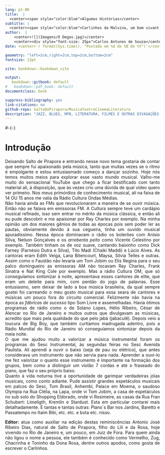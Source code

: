 ```yaml
---
lang: pt-BR
title:  |
  <center><span style="color:blue">Algumas Histórias</center> 
subtitle: |
  <center><span style="color:blue">Carlinhos da Malvina, um bom vivant na sua própria definição: música, teatro, cinema e literatura</center>
author:  |
    <center>![](Imagens/O Degas.jpg)</center>
    <center><div style="font-size: 25px">Carlos Antunes de Souza</center>
date: <center>`r format(Sys.time(), "Postado em %d de %B de %Y")`</center>

geometry: "left=2cm,right=2cm,top=2cm,bottom=2cm"
fontsize: 12pt

site: bookdown::bookdown_site

output: 
   bookdown::gitbook: default
#   bookdown::pdf_book: default
documentclass: book

suppress-bibliography: yes
link-citations: no
github-repo: SaltoDePirapora/MusicaTeatroCinemaLiteratura
description: "JAZZ, BLUES, MPB, LITERATURA, FILMES E OUTRAS DIVAGAÇÕES BY CARLINHOS DA MALVINA, UM BOM VIVANT NA SUA PRÓPRIA DEFINIÇÃO"
---
```


#-{-}

# Introdução {.unnumbered}

<div style="text-align: justify">

Deixando Salto de Pirapora e entrando nesse novo tema gostaria de contar que sempre fui apaixonado pela música, tanto que muitas vezes se o ritmo é empolgante e estou entusiasmado começo a dançar sozinho. Hoje nós temos muitos meios para explorar esse vasto mundo musical. Valho-me muito do sensacional YouTube que chego a ficar bestificado com tanto material ali, á disposição, que às vezes crio uma dúvida de qual vídeo quero ver primeiro. Nos meus primórdios de conhecimento musical, ali na faixa de 14 OU 15 anos me valia da Rádio Cultura Ondas Médias.\
Não havia ainda as FMs que revolucionaram a maneira de se ouvir música. Então não se falava em emissoras FM. A Cultura sempre teve um cardápio musical refinado, isso sem entrar no mérito da música clássica, e então ali eu pude descobrir e me apaixonar por Ray Charles por exemplo. Na minha opinião um dos maiores gênios de todas as épocas pois sem poder ler as pautas, obviamente devido à sua cegueira, tinha um ouvido musical apuradíssimo. Nessa época dominavam o rádio os bolerões com Anísio Silva, Nelson Gonçalves e os *arrebenta peito* como Vicente Celestino por exemplo. Também tinham os de voz suave, cantando baixinho como Dick Farney (Farnésio Dutra e Silva), Tito Madi (Chaiki Maddi) e Lúcio Alves. As cantoras eram Edith Veiga, Lana Bitencourt, Maysa, Silvia Telles e outras. Assim como o Faustão não levaria um Tom Jobim ou Elis Regina para o seu palco domingueiro as emissoras AM não tocavam Ray Charles, Frank Sinatra e Nat King Cole por exemplo. Mas a rádio Cultura OM, que só conseguíamos sintonizar à noite, apresentava esses cantores de elite, que eram um deleite para mim, com perdão do jogo de palavras. Esse entusiasmo, sem deixar de lado a boa música brasileira, da qual sempre gostei foi carreando o meu gosto musical para essa seara de cantores e músicas um pouco fora do circuito comercial. Felizmente não havia na época as *fábricas de sucesso* tipo Som Livre e assemelhadas. Havia ótimos programas de rádio como o de Solano Lopes, Hélio Ribeiro, César de Alencar no Rio de Janeiro e muitos outros que divulgavam as músicas, acredito que mais pela qualidade do que pelo jabá (jabaculê). Depois veio a loucura de Big Boy, que também curtíamos madrugada adentro, pois a Rádio Mundial do Rio de Janeiro só conseguíamos sintonizar depois da meia noite.\
O que me ajudou muito a valorizar a música instrumental foram os programas do Sesc Instrumental, às segundas feiras no Sesc Avenida Paulista. Ali aprendi a ouvir o baixo (seja de pau ou elétrico), que antes considerava um instrumento que não servia para nada. Aprender a ouvi-lo me fez valorizar o quanto esse instrumento é importante na formação dos grupos, bem como a distinguir um violão 7 cordas e até o fraseado do piano, que faz o seu próprio baixo.\
Quanto à vida noturna tive a oportunidade de garimpar verdadeiras jóias musicais, como conto adiante. Pude assistir grandes espetáculos musicais em palcos do Sesc, Tom Brasil, Anhembi, Palace em Moema, o saudoso Olympia na Rua Clélia, na Lapa, onde vi Tom Jobim, a casa de espetáculos no sub solo do Shopping Eldorado, onde vi Rosimeire, as casas da Rua Fran Schubert: Limeligth, Kremlin e Stardust. Esta em particular contarei mais detalhadamente. E tantas e tantas outras: Plano´s Bar nos Jardins, Baretto e Passatempo no Itaim Bibi, etc. etc. e bota etc. nisso.

**Editor:** atua como auxiliar na edição destas reminiscências Antonio José Ribeiro Dias, natural de Salto de Pirapora, filho do Lili e da Rosa, hoje vivendo no Rio de Janeiro e, um pouco, em Juiz de Fora. Para quem ainda não ligou o nome a pessoa, ele também é conhecido como Vermelho, Zug, Chacrinha e Toninho da Dona Rosa, dentre outros apodos, como gosta de escrever o Carlinhos.

